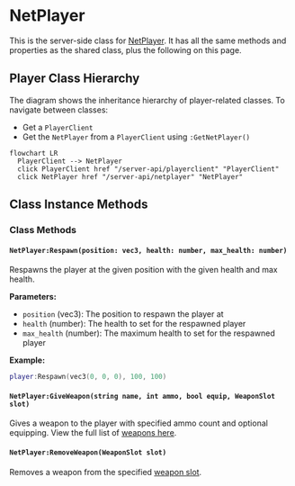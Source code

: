 
# NetPlayer

This is the server-side class for [NetPlayer](/shared-api/netplayer). It has all the same methods and properties as the shared class, plus the following on this page.

## Player Class Hierarchy

The diagram shows the inheritance hierarchy of player-related classes. To navigate between classes:
- Get a `PlayerClient`
- Get the `NetPlayer` from a `PlayerClient` using `:GetNetPlayer()`


```mermaid
flowchart LR
  PlayerClient --> NetPlayer
  click PlayerClient href "/server-api/playerclient" "PlayerClient"
  click NetPlayer href "/server-api/netplayer" "NetPlayer"
```

## Class Instance Methods

<InheritedComponent className="NetPlayer_Server" />

### Class Methods

#### `NetPlayer:Respawn(position: vec3, health: number, max_health: number)`

Respawns the player at the given position with the given health and max health.

**Parameters:**
- `position` (vec3): The position to respawn the player at
- `health` (number): The health to set for the respawned player
- `max_health` (number): The maximum health to set for the respawned player

**Example:**
```lua
player:Respawn(vec3(0, 0, 0), 100, 100)
```

#### `NetPlayer:GiveWeapon(string name, int ammo, bool equip, WeaponSlot slot)`

Gives a weapon to the player with specified ammo count and optional equipping. View the full list of [weapons here](/reference/weapons-list).

#### `NetPlayer:RemoveWeapon(WeaponSlot slot)`

Removes a weapon from the specified [weapon slot](/shared-api/weaponslot).

